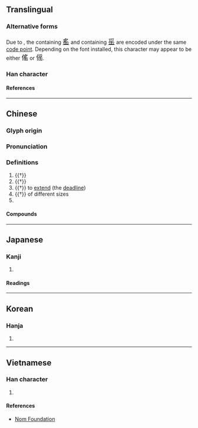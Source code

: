 {{character info}}
==Translingual==

===Alternative forms===
Due to {{w|Han unification}}, the {{w|Traditional Chinese|traditional form}} containing <span style="font-size:large" lang="zh-hant">[[䍃]]</span> and {{w|Simplified Chinese|simplified form}} containing <span style="font-size:large;" lang="zh-hans">[[䍃]]</span> are encoded under the same [[code point]]. Depending on the font installed, this character may appear to be either <span style="font-size:large" lang="zh-hant">傜</span> or <span style="font-size:large;" lang="zh-hans">傜</span>.

===Han character===
{{Han char|rn=9|rad=人|as=10|sn=12|four=27272|canj=OBOU|ids=⿰亻䍃}}

====References====
{{Han ref|kx=0113.260|dkj=00971|dj=0241.150|hdz=10203.200|uh=509C}}

----

==Chinese==
{{zh-forms}}

===Glyph origin===
{{Han etym}}

===Pronunciation===
{{zh-pron
|m=yáo
|c=jiu4
|mn=iàu
|mc=y
|oc=y
|ma=
|cat=n,pn
}}

===Definitions===
{{zh-hanzi}}

# {{†}} {{zh-alt-form|徭|[[corvee]]}}
# {{†}} {{zh-alt-form|瑶|[[Yao]] people}}
# {{†}} to [[extend]] (the [[deadline]])
# {{†}} of different sizes
# {{surname|zh}}

====Compounds====
{{zh-der|傜族|傜役|傜人|傜賦|傜語}}

----

==Japanese==

===Kanji===
{{ja-kanji|grade=|rs=人10}}

# {{rfdef|ja|sort=人10}}

====Readings====
{{ja-readings
|on=よう
|kun=ふぞろい, えだち, つかい
}}

----

==Korean==

===Hanja===
{{ko-hanja|요}}

# {{rfdef|ko|sort=人10}}

----

==Vietnamese==

===Han character===
{{vi-readings|rs=人10|reading=[[diêu]]}}

# {{rfdef|vi|sort=人10}}

====References====
* [http://nomfoundation.org/common/nom_details.php?codepoint=509C Nom Foundation]